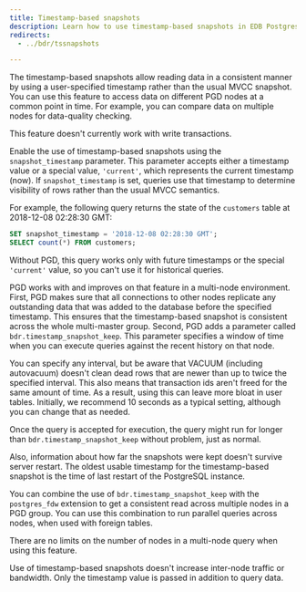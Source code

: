 ```yaml
---
title: Timestamp-based snapshots
description: Learn how to use timestamp-based snapshots in EDB Postgres Distributed.
redirects: 
  - ../bdr/tssnapshots

---
```


The timestamp-based snapshots allow reading data in a consistent manner by using
a user-specified timestamp rather than the usual MVCC snapshot. You can use this feature
to access data on different PGD nodes at a common point in time. For
example, you can compare data on multiple nodes for data-quality checking.

This feature doesn't currently work with write transactions.

Enable the use of timestamp-based snapshots using the `snapshot_timestamp`
parameter. This parameter accepts either a timestamp value or
a special value, `'current'`, which represents the current timestamp (now). If
`snapshot_timestamp` is set, queries use that timestamp to determine
visibility of rows rather than the usual MVCC semantics.

For example, the following query returns the state of the `customers` table at
2018-12-08 02:28:30 GMT:

```sql
SET snapshot_timestamp = '2018-12-08 02:28:30 GMT';
SELECT count(*) FROM customers;
```

Without PGD, this query works only with future timestamps or the
special `'current'` value, so you can't use it for historical queries.

PGD works with and improves on that feature in a multi-node environment. First,
PGD makes sure that all connections to other nodes replicate any
outstanding data that was added to the database before the specified
timestamp. This ensures that the timestamp-based snapshot is consistent across the whole
multi-master group. Second, PGD adds a parameter called
`bdr.timestamp_snapshot_keep`. This parameter specifies a window of time when you can execute
queries against the recent history on that node.

You can specify any interval, but be aware that VACUUM (including autovacuum)
doesn't clean dead rows that are newer than up to twice the specified
interval. This also means that transaction ids aren't freed for the same
amount of time. As a result, using this can leave more bloat in user tables.
Initially, we recommend 10 seconds as a typical setting, although you can change that as needed.

Once the query is accepted for execution, the query might run
for longer than `bdr.timestamp_snapshot_keep` without problem, just as normal.

Also, information about how far the snapshots were kept doesn't
survive server restart. The oldest usable timestamp for the timestamp-based
snapshot is the time of last restart of the PostgreSQL instance.

You can combine the use of `bdr.timestamp_snapshot_keep` with the
`postgres_fdw` extension to get a consistent read across multiple nodes in a
PGD group. You can use this combination to run parallel queries across nodes, when used with foreign tables.

There are no limits on the number of nodes in a multi-node query when using this
feature.

Use of timestamp-based snapshots doesn't increase inter-node traffic or
bandwidth. Only the timestamp value is passed in addition to query data.

